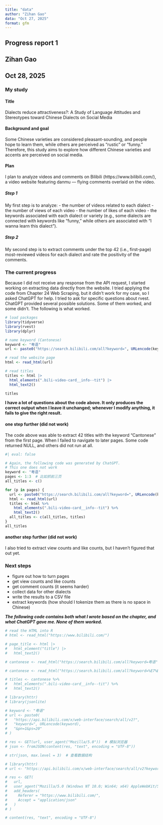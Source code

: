 ```yaml
---
title: "data"
author: "Zihan Gao"
data: "Oct 27, 2025"
format: gfm
---
```


## Progress report 1
## Zihan Gao
## Oct 28, 2025


### My study
#### Title
Dialects reduce attractiveness?: A Study of Language Attitudes and Stereotypes toward Chinese Dialects on Social Media

#### Background and goal
Some Chinese varieties are considered pleasant-sounding, and people hope to learn them, while others are perceived as “rustic” or “funny.” Therefore, this study aims to explore how different Chinese varieties and accents are perceived on social media.

#### Plan
I plan to analyze videos and comments on Bilibili (https://www.bilibili.com/), a video website featuring danmu — flying comments overlaid on the video.

##### Step 1
My first step is to analyze:
- the number of videos related to each dialect
- the number of views of each video
- the number of likes of each video
- the keywords associated with each dialect or variety (e.g., some dialects are connected with keywords like “funny,” while others are associated with “I wanna learn this dialect”).

##### Step 2
My second step is to extract comments under the top 42 (i.e., first-page) most-reviewed videos for each dialect and rate the positivity of the comments.


### The current progress
Because I did not receive any response from the API request, I started working on extracting data directly from the website. I tried applying the code from Chapter 24 Web Scraping, but it didn’t work for my case, so I asked ChatGPT for help. I tried to ask for specific questions about rvest. ChatGPT provided several possible solutions. Some of them worked, and some didn’t. The following is what worked.

```r
# load packages
library(tidyverse)
library(rvest)
library(dplyr)

# name keyword (Cantonese)
keyword <- "粤语"
url <- paste0("https://search.bilibili.com/all?keyword=", URLencode(keyword))

# read the website page
html <- read_html(url)

# read titles
titles <- html |> 
  html_elements(".bili-video-card__info--tit") |>
  html_text2()

titles
```

**I have a lot of questions about the code above. It only produces the correct output when I leave it unchanged; whenever I modify anything, it fails to give the right result.**

#### one step further (did not work)
The code above was able to extract 42 titles with the keyword “Cantonese” from the first page. When I failed to navigate to later pages. Some code returned NULL, and others did not run at all.

```r
#| eval: false

# Again, the following code was generated by ChatGPT.
# This one does not work
keyword <- "粤语"
pages <- 1:3  # 比如抓前三页
all_titles <- c()

for (p in pages) {
  url <- paste0("https://search.bilibili.com/all?keyword=", URLencode(keyword), "&page=", p)
  html <- read_html(url)
  titles <- html %>%
    html_elements(".bili-video-card__info--tit") %>%
    html_text2()
  all_titles <- c(all_titles, titles)
}
all_titles
```

#### another step further (did not work)
I also tried to extract view counts and like counts, but I haven’t figured that out yet.

### Next steps
- figure out how to turn pages
- get view counts and like counts
- get comment counts (it seems harder)
- collect data for other dialects
- write the results to a CSV file
- extract keywords (how should I tokenize them as there is no space in Chinese)



**_The following code contains both what I wrote based on the chapter, and what ChatGPT gave me. None of them worked._**

```r
# read the HTML into R
# html <- read_html("https://www.bilibili.com/")
```

```r
# page_title <- html |> 
#   html_element("title") |> 
#   html_text2()
```


```r
# cantonese <- read_html("https://search.bilibili.com/all?keyword=粤语")

# cantonese <- read_html("https://search.bilibili.com/all?keyword=%E7%B2%A4%E8%AF%AD&from_source=webtop_search&spm_id_from=333.1007&search_source=5")
```

```r
# titles <- cantonese %>%
#   html_elements(".bili-video-card__info--tit") %>%
#   html_text2()
```


```r
# library(httr)
# library(jsonlite)

# keyword <- "粤语"
# url <- paste0(
#   "https://api.bilibili.com/x/web-interface/search/all/v2?",
#   "keyword=", URLencode(keyword),
#   "&pn=1&ps=20"
# )

# res <- GET(url, user_agent("Mozilla/5.0"))  # 模拟浏览器
# json <- fromJSON(content(res, "text", encoding = "UTF-8"))

# str(json, max.level = 3)  # 查看数据结构

```

```r
# library(httr)
# url <- "https://api.bilibili.com/x/web-interface/search/all/v2?keyword=粤语&pn=1&ps=20"

# res <- GET(
#   url,
#   user_agent("Mozilla/5.0 (Windows NT 10.0; Win64; x64) AppleWebKit/537.36 (KHTML, like Gecko) Chrome/141.0.0.0 Safari/537.36"),
#   add_headers(
#     Referer = "https://www.bilibili.com/",
#     Accept = "application/json"
#   )
# )

# content(res, "text", encoding = "UTF-8")

```

